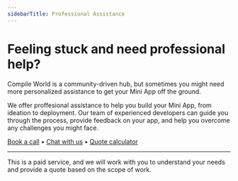 ```yaml
---
sidebarTitle: Professional Assistance
---
```



# Feeling stuck and need professional help?

Compile World is a community-driven hub, but sometimes you might need more personalized assistance to get your Mini App off the ground.

We offer proffesional assistance to help you build your Mini App, from ideation to deployment. Our team of experienced developers can guide you through the process, provide feedback on your app, and help you overcome any challenges you might face.

[Book a call](https://cal.com/compileworld/30min) • [Chat with us](https://t.me/worldcoindevelopers) • [Quote calculator](https://world.org/quote)

---

<Callout type="info">
  This is a paid service, and we will work with you to understand your needs and
  provide a quote based on the scope of work.
</Callout>
